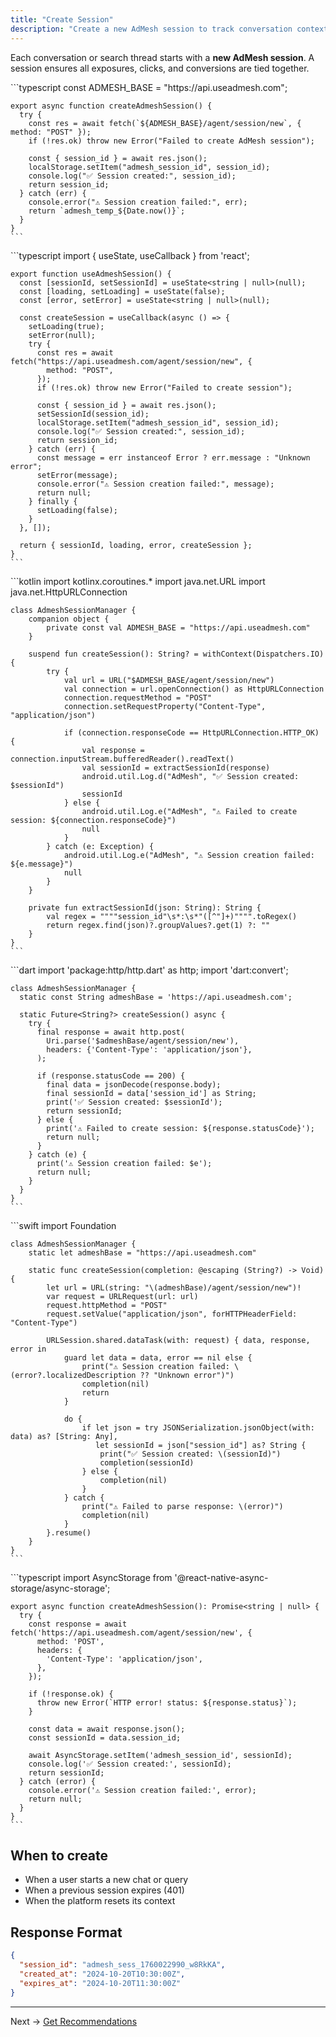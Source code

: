 ```yaml
---
title: "Create Session"
description: "Create a new AdMesh session to track conversation context"
---
```


Each conversation or search thread starts with a **new AdMesh session**.
A session ensures all exposures, clicks, and conversions are tied together.

<Tabs>
  <Tab title="TypeScript/JavaScript">
    ```typescript
    const ADMESH_BASE = "https://api.useadmesh.com";

    export async function createAdmeshSession() {
      try {
        const res = await fetch(`${ADMESH_BASE}/agent/session/new`, { method: "POST" });
        if (!res.ok) throw new Error("Failed to create AdMesh session");

        const { session_id } = await res.json();
        localStorage.setItem("admesh_session_id", session_id);
        console.log("✅ Session created:", session_id);
        return session_id;
      } catch (err) {
        console.error("⚠️ Session creation failed:", err);
        return `admesh_temp_${Date.now()}`;
      }
    }
    ```
  </Tab>

  <Tab title="React">
    ```typescript
    import { useState, useCallback } from 'react';

    export function useAdmeshSession() {
      const [sessionId, setSessionId] = useState<string | null>(null);
      const [loading, setLoading] = useState(false);
      const [error, setError] = useState<string | null>(null);

      const createSession = useCallback(async () => {
        setLoading(true);
        setError(null);
        try {
          const res = await fetch("https://api.useadmesh.com/agent/session/new", {
            method: "POST",
          });
          if (!res.ok) throw new Error("Failed to create session");

          const { session_id } = await res.json();
          setSessionId(session_id);
          localStorage.setItem("admesh_session_id", session_id);
          console.log("✅ Session created:", session_id);
          return session_id;
        } catch (err) {
          const message = err instanceof Error ? err.message : "Unknown error";
          setError(message);
          console.error("⚠️ Session creation failed:", message);
          return null;
        } finally {
          setLoading(false);
        }
      }, []);

      return { sessionId, loading, error, createSession };
    }
    ```
  </Tab>

  <Tab title="Android (Kotlin)">
    ```kotlin
    import kotlinx.coroutines.*
    import java.net.URL
    import java.net.HttpURLConnection

    class AdmeshSessionManager {
        companion object {
            private const val ADMESH_BASE = "https://api.useadmesh.com"
        }

        suspend fun createSession(): String? = withContext(Dispatchers.IO) {
            try {
                val url = URL("$ADMESH_BASE/agent/session/new")
                val connection = url.openConnection() as HttpURLConnection
                connection.requestMethod = "POST"
                connection.setRequestProperty("Content-Type", "application/json")

                if (connection.responseCode == HttpURLConnection.HTTP_OK) {
                    val response = connection.inputStream.bufferedReader().readText()
                    val sessionId = extractSessionId(response)
                    android.util.Log.d("AdMesh", "✅ Session created: $sessionId")
                    sessionId
                } else {
                    android.util.Log.e("AdMesh", "⚠️ Failed to create session: ${connection.responseCode}")
                    null
                }
            } catch (e: Exception) {
                android.util.Log.e("AdMesh", "⚠️ Session creation failed: ${e.message}")
                null
            }
        }

        private fun extractSessionId(json: String): String {
            val regex = """"session_id"\s*:\s*"([^"]+)"""".toRegex()
            return regex.find(json)?.groupValues?.get(1) ?: ""
        }
    }
    ```
  </Tab>

  <Tab title="Flutter (Dart)">
    ```dart
    import 'package:http/http.dart' as http;
    import 'dart:convert';

    class AdmeshSessionManager {
      static const String admeshBase = 'https://api.useadmesh.com';

      static Future<String?> createSession() async {
        try {
          final response = await http.post(
            Uri.parse('$admeshBase/agent/session/new'),
            headers: {'Content-Type': 'application/json'},
          );

          if (response.statusCode == 200) {
            final data = jsonDecode(response.body);
            final sessionId = data['session_id'] as String;
            print('✅ Session created: $sessionId');
            return sessionId;
          } else {
            print('⚠️ Failed to create session: ${response.statusCode}');
            return null;
          }
        } catch (e) {
          print('⚠️ Session creation failed: $e');
          return null;
        }
      }
    }
    ```
  </Tab>

  <Tab title="Swift/iOS">
    ```swift
    import Foundation

    class AdmeshSessionManager {
        static let admeshBase = "https://api.useadmesh.com"

        static func createSession(completion: @escaping (String?) -> Void) {
            let url = URL(string: "\(admeshBase)/agent/session/new")!
            var request = URLRequest(url: url)
            request.httpMethod = "POST"
            request.setValue("application/json", forHTTPHeaderField: "Content-Type")

            URLSession.shared.dataTask(with: request) { data, response, error in
                guard let data = data, error == nil else {
                    print("⚠️ Session creation failed: \(error?.localizedDescription ?? "Unknown error")")
                    completion(nil)
                    return
                }

                do {
                    if let json = try JSONSerialization.jsonObject(with: data) as? [String: Any],
                       let sessionId = json["session_id"] as? String {
                        print("✅ Session created: \(sessionId)")
                        completion(sessionId)
                    } else {
                        completion(nil)
                    }
                } catch {
                    print("⚠️ Failed to parse response: \(error)")
                    completion(nil)
                }
            }.resume()
        }
    }
    ```
  </Tab>

  <Tab title="React Native">
    ```typescript
    import AsyncStorage from '@react-native-async-storage/async-storage';

    export async function createAdmeshSession(): Promise<string | null> {
      try {
        const response = await fetch('https://api.useadmesh.com/agent/session/new', {
          method: 'POST',
          headers: {
            'Content-Type': 'application/json',
          },
        });

        if (!response.ok) {
          throw new Error(`HTTP error! status: ${response.status}`);
        }

        const data = await response.json();
        const sessionId = data.session_id;

        await AsyncStorage.setItem('admesh_session_id', sessionId);
        console.log('✅ Session created:', sessionId);
        return sessionId;
      } catch (error) {
        console.error('⚠️ Session creation failed:', error);
        return null;
      }
    }
    ```
  </Tab>
</Tabs>

## When to create

* When a user starts a new chat or query
* When a previous session expires (401)
* When the platform resets its context

## Response Format

```json
{
  "session_id": "admesh_sess_1760022990_w8RkKA",
  "created_at": "2024-10-20T10:30:00Z",
  "expires_at": "2024-10-20T11:30:00Z"
}
```

---

Next → [Get Recommendations](/platforms/get-recommendations)

